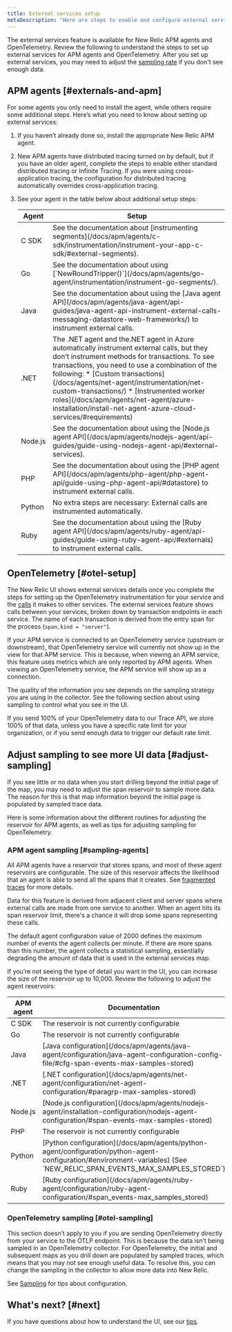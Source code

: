 ```yaml
---
title: External services setup
metaDescription: "Here are steps to enable and configure external services"
---
```

The external services feature is available for New Relic APM agents and OpenTelemetry. Review the following to understand the steps to set up external services for APM agents and OpenTelemetry. After you set up external services, you may need to adjust the [sampling rate](#adjust-sampling) if you don't see enough data.

## APM agents [#externals-and-apm]

For some agents you only need to install the agent, while others require some additional steps. Here’s what you need to know about setting up external services:

1. If you haven’t already done so, install the appropriate New Relic APM agent.
2. New APM agents have distributed tracing turned on by default, but if you have an older agent, complete the steps to enable either standard distributed tracing or Infinite Tracing. If you were using cross-application tracing, the configuration for distributed tracing automatically overrides cross-application tracing.
2. See your agent in the table below about additional setup steps:


    <table>
      <thead>
        <tr>
          <th style={{ width: "200px" }}>
            Agent
          </th>
          <th>
            Setup
          </th>
        </tr>
      </thead>
      <tbody>
      <tr>
        <td>
          C SDK
        </td>
        <td>
          See the documentation about [instrumenting segments](/docs/apm/agents/c-sdk/instrumentation/instrument-your-app-c-sdk/#external-segments).
        </td>
      </tr>
      <tr>
        <td>
          Go
        </td>
        <td>
          See the documentation about using [`NewRoundTripper()`](/docs/apm/agents/go-agent/instrumentation/instrument-go-segments/).
        </td>
      </tr>
      <tr>
        <td>
          Java
        </td>
        <td>
          See the documentation about using the [Java agent API](/docs/apm/agents/java-agent/api-guides/java-agent-api-instrument-external-calls-messaging-datastore-web-frameworks/) to instrument external calls. 
        </td>
      </tr>
      <tr>
        <td>
          .NET
        </td>
        <td>
          The .NET agent and the.NET agent in Azure automatically instrument external calls, but they don’t instrument methods for transactions. To see transactions, you need to use a combination of the following:
            * [Custom transactions](/docs/agents/net-agent/instrumentation/net-custom-transactions/)
            * [Instrumented worker roles](/docs/apm/agents/net-agent/azure-installation/install-net-agent-azure-cloud-services/#requirements)
        </td>
      </tr>
      <tr>
        <td>
          Node.js
        </td>
        <td>
          See the documentation about using the [Node.js agent API](/docs/apm/agents/nodejs-agent/api-guides/guide-using-nodejs-agent-api/#external-services).
        </td>
      </tr>
      <tr>
        <td>
          PHP
        </td>
        <td>
          See the documentation about using the [PHP agent API](/docs/apm/agents/php-agent/php-agent-api/guide-using-php-agent-api/#datastore) to instrument external calls.
        </td>
      </tr>
      <tr>
        <td>
          Python
        </td>
        <td>
          No extra steps are necessary: External calls are instrumented automatically.
        </td>
      </tr>
      <tr>
        <td>
          Ruby
        </td>
        <td>
          See the documentation about using the [Ruby agent API](/docs/apm/agents/ruby-agent/api-guides/guide-using-ruby-agent-api/#externals) to instrument external calls.
        </td>
      </tr>
      </tbody>
    </table>

## OpenTelemetry [#otel-setup]

The New Relic UI shows external services details once you complete the steps for setting up the OpenTelemetry instrumentation for your service and the [calls](https://opentelemetry.io/docs/java/manual_instrumentation/#span-attributes) it makes to other services. The external services feature shows calls between your services, broken down by transaction endpoints in each service. The name of each transaction is derived from the entry span for the process (`span.kind = "server"`).  

If your APM service is connected to an OpenTelemetry service (upstream or downstream), that OpenTelemetry service will currently not show up in the view for that APM service. This is because, when viewing an APM service, this feature uses metrics which are only reported by APM agents. When viewing an OpenTelemetry service, the APM service will show up as a connection.

The quality of the information you see depends on the sampling strategy you are using in the collector. See the following section about using sampling to control what you see in the UI.

<Callout variant="tip">
If you send 100% of your OpenTelemetry data to our Trace API, we store 100% of that data, unless you have a specific rate limit for your organization, or if you send enough data to trigger our default rate limit.
</Callout>

## Adjust sampling to see more UI data [#adjust-sampling]

If you see little or no data when you start drilling beyond the initial page of the map, you may need to adjust the span reservoir to sample more data. The reason for this is that map information beyond the initial page is populated by sampled trace data. 

Here is some information about the different routines for adjusting the reservoir for APM agents, as well as tips for adjusting sampling for OpenTelemetry.

### APM agent sampling [#sampling-agents]

All APM agents have a reservoir that stores spans, and most of these agent reservoirs are configurable. The size of this reservoir affects the likelihood that an agent is able to send all the spans that it creates. See [fragmented traces](/docs/distributed-tracing/ui-data/understand-use-distributed-tracing-ui/#fragmented-traces) for more details. 


Data for this feature is derived from adjacent client and server spans where external calls are made from one service to another. When an agent hits its span reservoir limit, there's a chance it will drop some spans representing these calls.

The default agent configuration value of 2000 defines the maximum number of events the agent collects per minute. If there are more spans than this number, the agent collects a statistical sampling, essentially degrading the amount of data that is used in the external services map.

If you’re not seeing the type of detail you want in the UI, you can increase the size of the reservoir up to 10,000. Review the following to adjust the agent reservoirs:


<table>
  <thead>
    <tr>
      <th style={{ width: "200px" }}>
        APM agent
      </th>
      <th>
        Documentation
      </th>
    </tr>
  </thead>
    <tbody>
    <tr>
      <td>
        C SDK
      </td>    
      <td>
       The reservoir is not currently configurable 
      </td>
    </tr>
    <tr>
      <td>
        Go
      </td>    
      <td>
       The reservoir is not currently configurable
      </td>
    </tr>
    <tr>
      <td>
        Java
      </td>    
      <td>
       [Java configuration](/docs/apm/agents/java-agent/configuration/java-agent-configuration-config-file/#cfg-span-events-max-samples-stored) 
      </td>
    </tr>
    <tr>
      <td>
        .NET
      </td>    
      <td>
        [.NET configuration](/docs/apm/agents/net-agent/configuration/net-agent-configuration/#paragrp-max-samples-stored) 
      </td>
    </tr>
    <tr>
      <td>
        Node.js
      </td>    
      <td>
        [Node.js configuration](/docs/apm/agents/nodejs-agent/installation-configuration/nodejs-agent-configuration/#span-events-max-samples-stored) 
      </td>
    </tr>
    <tr>
      <td>
        PHP
      </td>    
      <td>
       The reservoir is not currently configurable
      </td>
    </tr>
    <tr>
      <td>
        Python
      </td>    
      <td>
        [Python configuration](/docs/apm/agents/python-agent/configuration/python-agent-configuration/#environment-variables) (See `NEW_RELIC_SPAN_EVENTS_MAX_SAMPLES_STORED`) 
      </td>
    </tr>
    <tr>
      <td>
        Ruby
      </td>    
      <td>
        [Ruby configuration](/docs/apm/agents/ruby-agent/configuration/ruby-agent-configuration/#span_events-max_samples_stored) 
      </td>
    </tr>
    </tbody>
</table>

### OpenTelemetry sampling [#otel-sampling]

<Callout variant="tip">
This section doesn’t apply to you if you are sending OpenTelemetry directly from your service to the OTLP endpoint. This is because the data isn’t being sampled in an OpenTelemetry collector.
</Callout>
For OpenTelemetry, the initial and subsequent maps as you drill down are populated by sampled traces, which means that you may not see enough useful data. To resolve this, you can change the sampling in the collector to allow more data into New Relic. 

See [Sampling](https://docs.newrelic.com/docs/more-integrations/open-source-telemetry-integrations/opentelemetry/opentelemetry-concepts/#sampling) for tips about configuration.

## What's next? [#next]

If you have questions about how to understand the UI, see our [tips](/docs/external-services/external-services-ui). 